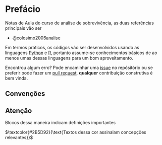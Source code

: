 # Prefácio {.unnumbered}

Notas de Aula do curso de análise de sobrevivência, as duas referências principais vão ser

* [@colosimo2006analise](https://www.amazon.com.br/Análise-Sobrevivência-Aplicada-Antônio-Colosimo/dp/8521203845/ref=sr_1_1?__mk_pt_BR=ÅMÅŽÕÑ&crid=260N5UFSK3T68&keywords=analise+de+sobrevivencia+aplicada&qid=1650511608&sprefix=analise+de+sobrevivencia+aplica%2Caps%2C216&sr=8-1&ufe=app_do%3Aamzn1.fos.6121c6c4-c969-43ae-92f7-cc248fc6181d)

Em termos práticos, os códigos vão ser desenvolvidos usando as linguagens  [Python](https://www.python.orghttps://www.python.org) e [R](https://www.r-project.org), portanto assume-se conhecimentos básicos de ao menos umas dessas linguagens para um bom aproveitamento.

Encontrou algum erro? Pode encaminhar uma [issue](https://github.com/AlissonRP/survival_analysis/issues) no repósitório ou se preferir pode fazer um [pull request](https://github.com/AlissonRP/survival_analysis/pulls), **qualquer** contribuição construtiva é bem vinda.


## Convenções

::: {.callout-tip appearance="simple" icon=false}

## Atenção

Blocos dessa maneira indicam definições importantes
:::

$\textcolor{#2B5D92}{\text{Textos dessa cor assinalam concepções relevantes}}$